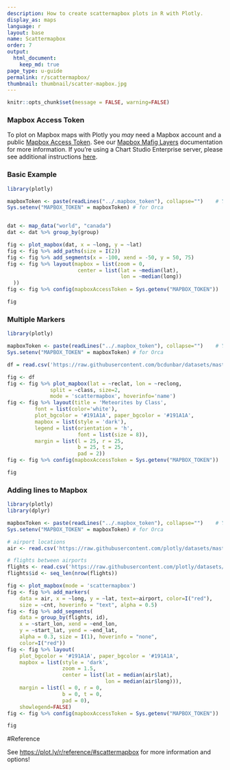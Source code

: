 ```yaml
---
description: How to create scattermapbox plots in R with Plotly.
display_as: maps
language: r
layout: base
name: Scattermapbox
order: 7
output:
  html_document:
    keep_md: true
page_type: u-guide
permalink: r/scattermapbox/
thumbnail: thumbnail/scatter-mapbox.jpg
---
```


```r
knitr::opts_chunk$set(message = FALSE, warning=FALSE)
```
### Mapbox Access Token

To plot on Mapbox maps with Plotly you *may* need a Mapbox account and a public [Mapbox Access Token](https://www.mapbox.com/studio). See our [Mapbox Mafig Layers](/r/mapbox-layers/) documentation for more information. If you're using a Chart Studio Enterprise server, please see additional instructions [here](https://help.plot.ly/mapbox-atlas).

### Basic Example

```r
library(plotly)

mapboxToken <- paste(readLines("../.mapbox_token"), collapse="")    # You need your own token
Sys.setenv("MAPBOX_TOKEN" = mapboxToken) # for Orca


dat <- map_data("world", "canada") 
dat <- dat %>% group_by(group)

fig <- plot_mapbox(dat, x = ~long, y = ~lat)
fig <- fig %>% add_paths(size = I(2))
fig <- fig %>% add_segments(x = -100, xend = -50, y = 50, 75)
fig <- fig %>% layout(mapbox = list(zoom = 0,
                       center = list(lat = ~median(lat),
                                     lon = ~median(long))
  ))
fig <- fig %>% config(mapboxAccessToken = Sys.getenv("MAPBOX_TOKEN"))

fig
```

### Multiple Markers

```r
library(plotly)

mapboxToken <- paste(readLines("../.mapbox_token"), collapse="")    # You need your own token
Sys.setenv("MAPBOX_TOKEN" = mapboxToken) # for Orca

df = read.csv('https://raw.githubusercontent.com/bcdunbar/datasets/master/meteorites_subset.csv')

fig <- df 
fig <- fig %>% plot_mapbox(lat = ~reclat, lon = ~reclong,
              split = ~class, size=2,
              mode = 'scattermapbox', hoverinfo='name') 
fig <- fig %>% layout(title = 'Meteorites by Class',
         font = list(color='white'),
         plot_bgcolor = '#191A1A', paper_bgcolor = '#191A1A',
         mapbox = list(style = 'dark'),
         legend = list(orientation = 'h',
                       font = list(size = 8)),
         margin = list(l = 25, r = 25,
                       b = 25, t = 25,
                       pad = 2)) 
fig <- fig %>% config(mapboxAccessToken = Sys.getenv("MAPBOX_TOKEN"))

fig
```

### Adding lines to Mapbox

```r
library(plotly)
library(dplyr)

mapboxToken <- paste(readLines("../.mapbox_token"), collapse="")    # You need your own token
Sys.setenv("MAPBOX_TOKEN" = mapboxToken) # for Orca

# airport locations
air <- read.csv('https://raw.githubusercontent.com/plotly/datasets/master/2011_february_us_airport_traffic.csv')

# flights between airports
flights <- read.csv('https://raw.githubusercontent.com/plotly/datasets/master/2011_february_aa_flight_paths.csv')
flights$id <- seq_len(nrow(flights))

fig <- plot_mapbox(mode = 'scattermapbox') 
fig <- fig %>% add_markers(
    data = air, x = ~long, y = ~lat, text=~airport, color=I("red"),
    size = ~cnt, hoverinfo = "text", alpha = 0.5) 
fig <- fig %>% add_segments(
    data = group_by(flights, id),
    x = ~start_lon, xend = ~end_lon,
    y = ~start_lat, yend = ~end_lat,
    alpha = 0.3, size = I(1), hoverinfo = "none",
    color=I("red")) 
fig <- fig %>% layout(
    plot_bgcolor = '#191A1A', paper_bgcolor = '#191A1A',
    mapbox = list(style = 'dark',
                  zoom = 1.5,
                  center = list(lat = median(air$lat),
                                lon = median(air$long))),
    margin = list(l = 0, r = 0,
                  b = 0, t = 0,
                  pad = 0),
    showlegend=FALSE) 
fig <- fig %>% config(mapboxAccessToken = Sys.getenv("MAPBOX_TOKEN"))

fig
```

#Reference

See [https://plot.ly/r/reference/#scattermapbox](https://plot.ly/r/reference/#scattermapbox) for more information and options!